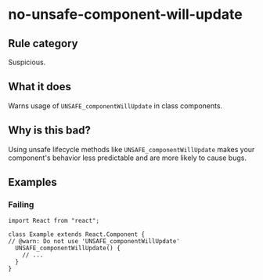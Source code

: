 # no-unsafe-component-will-update

## Rule category

Suspicious.

## What it does

Warns usage of `UNSAFE_componentWillUpdate` in class components.

## Why is this bad?

Using unsafe lifecycle methods like `UNSAFE_componentWillUpdate` makes your component's behavior less predictable and are more likely to cause bugs.

## Examples

### Failing

```tsx twoslash
import React from "react";

class Example extends React.Component {
// @warn: Do not use 'UNSAFE_componentWillUpdate'
  UNSAFE_componentWillUpdate() {
    // ...
  }
}
```
